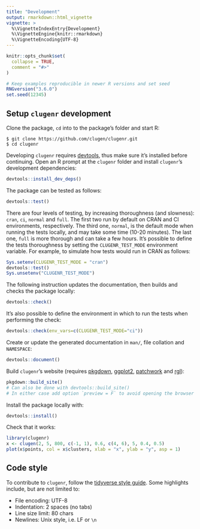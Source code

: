 ```yaml
---
title: "Development"
output: rmarkdown::html_vignette
vignette: >
  %\VignetteIndexEntry{Development}
  %\VignetteEngine{knitr::rmarkdown}
  %\VignetteEncoding{UTF-8}
---
```


```r
knitr::opts_chunk$set(
  collapse = TRUE,
  comment = "#>"
)
```

```r
# Keep examples reproducible in newer R versions and set seed
RNGversion("3.6.0")
set.seed(12345)
```

## Setup `clugenr` development

Clone the package, `cd` into to the package's folder and start R:

```plaintext
$ git clone https://github.com/clugen/clugenr.git
$ cd clugenr
```

Developing `clugenr` requires [devtools], thus make sure it's installed before
continuing. Open an R prompt at the `clugenr` folder and install `clugenr`'s
development dependencies:

```R
devtools::install_dev_deps()
```

The package can be tested as follows:

```R
devtools::test()
```

There are four levels of testing, by increasing thoroughness (and slowness):
`cran`, `ci`, `normal` and `full`. The first two run by default on CRAN and CI
environments, respectively. The third one, `normal`, is the default mode when
running the tests locally, and may take some time (10-20 minutes). The last one,
`full` is more thorough and can take a few hours. It's possible to define the
tests thoroughness by setting the `CLUGENR_TEST_MODE` environment variable. For
example, to simulate how tests would run in CRAN as follows:

```R
Sys.setenv(CLUGENR_TEST_MODE = "cran")
devtools::test()
Sys.unsetenv("CLUGENR_TEST_MODE")
```

The following instruction updates the documentation, then builds and checks the
package locally:

```R
devtools::check()
```

It's also possible to define the environment in which to run the tests when
performing the check:

```R
devtools::check(env_vars=c(CLUGENR_TEST_MODE="ci"))
```

Create or update the generated documentation in `man/`, file collation and
`NAMESPACE`:

```R
devtools::document()
```

Build `clugenr`'s website (requires [pkgdown], [ggplot2], [patchwork] and
[rgl]):

```R
pkgdown::build_site()
# Can also be done with devtools::build_site()
# In either case add option `preview = F` to avoid opening the browser
```

Install the package locally with:

```R
devtools::install()
```

Check that it works:

```r
library(clugenr)
x <- clugen(2, 5, 800, c(-1, 1), 0.6, c(4, 6), 5, 0.4, 0.5)
plot(x$points, col = x$clusters, xlab = "x", ylab = "y", asp = 1)
```

## Code style

To contribute to `clugenr`, follow the [tidyverse style guide]. Some highlights
include, but are not limited to:

* File encoding: UTF-8
* Indentation: 2 spaces (no tabs)
* Line size limit: 80 chars
* Newlines: Unix style, i.e. LF or `\n`

[devtools]: https://devtools.r-lib.org/
[pkgdown]: https://pkgdown.r-lib.org/
[ggplot2]: https://ggplot2.tidyverse.org/
[patchwork]: https://patchwork.data-imaginist.com/index.html
[rgl]: https://dmurdoch.github.io/rgl/
[tidyverse style guide]: https://style.tidyverse.org/index.html
